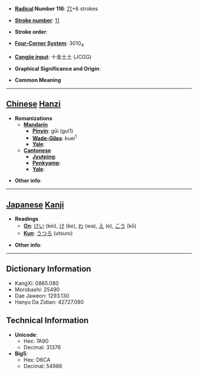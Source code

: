 * '''[[Wiktionary:Chinese radical index| Radical]] Number 116''': [[Wiktionary:Chinese radical index 穴|穴]]+6 strokes

* '''[[Wiktionary:Chinese total strokes index|Stroke number]]''': [[Wiktionary:Chinese total strokes index 11|11]]

* '''Stroke order''': 

* '''[[Wiktionary:Chinese four corner index|Four-Corner System]]''': 3010<sub>4</sub>

* '''[[Wiktionary:Chinese Cangjie index|Cangjie input]]''': 十金土土 (JCGG)

* '''Graphical Significance and Origin''': 

* '''Common Meaning'''

----

== [[Chinese]] [[Hanzi]] ==

* '''Romanizations'''
** '''[[Mandarin]]'''
*** '''[[Pinyin]]''': gūi (gui1)
*** '''[[Wade-Giles]]''': kuei<sup>1</sup>
*** '''[[Yale]]''': 
** '''[[Cantonese]]'''
*** '''[[Jyutping]]''':
*** '''[[Penkyamp]]''': 
*** '''[[Yale]]''': 

* '''Other info''': 

----

== [[Japanese]] [[Kanji]] ==

* '''Readings'''
** '''[[On]]''': [[けい]] (kei), [[け]] (ke), [[わ]] (wa), [[え]] (e), [[こう]] (kō)
** '''[[Kun]]''': [[うつろ]] (utsuro)

* '''Other info''':  

----

== Dictionary Information ==

* KangXi: 0865.080
* Morobashi: 25490
* Dae Jaweon: 1293.130
* Hanyu Da Zidian: 42727.080

== Technical Information ==

* '''Unicode''':
** Hex: 7A90
** Decimal: 31376
* '''Big5''':
** Hex: D6CA
** Decimal: 54986